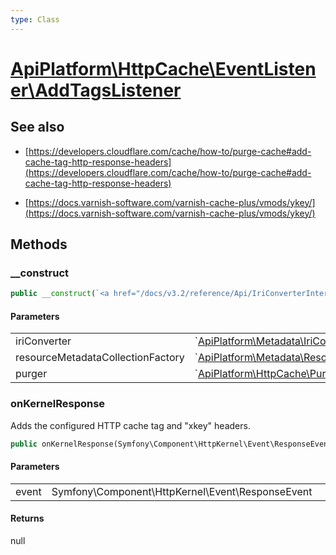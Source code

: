 ```yaml
---
type: Class
---
```


# [ApiPlatform\HttpCache\EventListener\AddTagsListener](/docs/v3.2/reference/HttpCache/EventListener/AddTagsListener)

## See also
- [https://developers.cloudflare.com/cache/how-to/purge-cache#add-cache-tag-http-response-headers](https://developers.cloudflare.com/cache/how-to/purge-cache#add-cache-tag-http-response-headers)

- [https://docs.varnish-software.com/varnish-cache-plus/vmods/ykey/](https://docs.varnish-software.com/varnish-cache-plus/vmods/ykey/)


## Methods

### __construct



```php
public __construct(`<a href="/docs/v3.2/reference/Api/IriConverterInterface">ApiPlatform\Metadata\IriConverterInterface</a>` $iriConverter, null|`<a href="/docs/v3.2/reference/Metadata/Resource/Factory/ResourceMetadataCollectionFactoryInterface">ApiPlatform\Metadata\Resource\Factory\ResourceMetadataCollectionFactoryInterface</a>` $resourceMetadataCollectionFactory, null|`<a href="/docs/v3.2/reference/HttpCache/PurgerInterface">ApiPlatform\HttpCache\PurgerInterface</a>` $purger)
```

#### Parameters

<table><tbody>
<tr><td>iriConverter</td><td>`<a href="/docs/v3.2/reference/Api/IriConverterInterface">ApiPlatform\Metadata\IriConverterInterface</a>`</td><td></td></tr><tr><td>resourceMetadataCollectionFactory</td><td>`<a href="/docs/v3.2/reference/Metadata/Resource/Factory/ResourceMetadataCollectionFactoryInterface">ApiPlatform\Metadata\Resource\Factory\ResourceMetadataCollectionFactoryInterface</a>`</td><td></td></tr><tr><td>purger</td><td>`<a href="/docs/v3.2/reference/HttpCache/PurgerInterface">ApiPlatform\HttpCache\PurgerInterface</a>`</td><td></td></tr>
</tbody>
</table>

### onKernelResponse

Adds the configured HTTP cache tag and "xkey" headers.

```php
public onKernelResponse(Symfony\Component\HttpKernel\Event\ResponseEvent $event): null
```

#### Parameters

<table><tbody>
<tr><td>event</td><td>Symfony\Component\HttpKernel\Event\ResponseEvent</td><td></td></tr>
</tbody>
</table>

#### Returns

null
